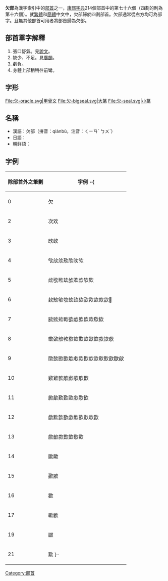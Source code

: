 {{Infobox Kangxi radical
|76|uni=6B20
|meaning=欠、缺少、呵欠
|prev=木
|next=止
|pny= qiàn
|bopo= ㄑㄧㄢˋ
|gr= chiann
|wade= chʽien<sup>4</sup>
|jyutping= him3
|yale= him
|poj= khiàm
|cn= 欠字旁 qiànzìpáng
|onyomi= ケン ken
|kunyomi=  あくび akubi
|jp= 欠伸/あくび akubi<br/>欠ける/かける kakeru<br/>欠旁/けんづくり kendzukuri<br/>吹き旁/ふきづくり fukidzukuri
|hang= 하품 hapum
|hanja= 흠 heum
}}

'''欠部'''為漢字索引中的[[部首|部首]]之一，[[康熙字典|康熙字典]]214個部首中的第七十六個（四劃的則為第十六個）。就[[繁體|繁體]]和[[簡體|簡體]]中文中，欠部歸於四劃部首。欠部通常從右方均可為部字。且無其他部首可用者將部首歸為欠部。

== 部首單字解釋 ==

# 張口舒氣。見[[說文|說文]]。
# 缺少、不足。見[[廣韻|廣韻]]。
# 虧負。
# 身體上部稍稍往前彎。

== 字形 ==
<gallery>
File:欠-oracle.svg|甲骨文
File:欠-bigseal.svg|大篆
File:欠-seal.svg|小篆
</gallery>

==名稱==
* 漢語：欠部（拼音：qiànbù，注音：ㄑㄧㄢˋ ㄅㄨˋ）
* 日語：{{lang|ja|欠部（けんぶ）}}
* 朝鲜語：{{lang|ko|흠부(欠部)}}

==字例==
{| border="1" cellpadding="3" cellspacing="0" style="border-collapse: collapse;text-align:left;"
! 除部首外之筆劃 !! 字例
-{
|----
| 0 || 欠
|----
| 2 || 次欢
|----
| 3 || 㰝㰞
|----
| 4 || 㰟㰠㰡㰢欣欥欦
|----
| 5 || 㰣㰤㰥㰦㰧㰨欪欨欩
|----
| 6 || 㰪㰫㰬㰭㰩欫欬欭欮欯欰欱𣢹
|----
| 7 || 㰮㰯㰰㰱欲欳欴欵欶欷欸
|----
| 8 || 㰲㰳㰴㰵㰶㰸欺欻欼欽款欿欹
|----
| 9 || 㰺㰻㰼㰽㰾㰹歀歁歂歃歄歅歆歇歈
|----
| 10 || 㰿㱀㱁歊歋歌歍歉
|----
| 11 || 㱂㱃歎歏歐歑歒歓
|----
| 12 || 歔㱄㱅歚歔歕歖歗歘歙
|----
| 13 || 㱆㱇㱈㱉歛歜歝
|----
| 14 || 歞歟
|----
| 15 || 㱊歠
|----
| 16 || 㱋
|----
| 17 || 㱌歡
|----
| 19 || 㱍
|----
| 21 || 㱎
}-
|}

{{康熙部首}}
{{简体中文部首}}
{{lang-stub}}

[[Category:部首|Category:部首]]